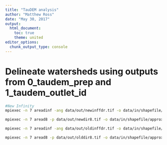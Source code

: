 ```yaml
---
title: "TauDEM analysis"
author: "Matthew Ross"
date: "May 30, 2017"
output:
  html_document:
    toc: true
    theme: united
editor_options: 
  chunk_output_type: console
---
```




# Delineate watersheds using outputs from 0_taudem_prep and 1_taudem_outlet_id

```bash
#New Infinity
mpiexec -n 7 areadinf -ang data/out/newinffdr.tif -o data/in/shapefile/approxnew.shp -sca newshedinf.tif

mpiexec -n 7 aread8 -p data/out/newdir8.tif -o data/in/shapefile/approxnew.shp -ad8 newshed8.tif

mpiexec -n 7 areadinf -ang data/out/oldinffdr.tif -o data/in/shapefile/approxnew.shp -sca oldshedinf.tif

mpiexec -n 7 aread8 -p data/out/olddir8.tif -o data/in/shapefile/approxnew.shp -ad8 oldshed8.tif

```

